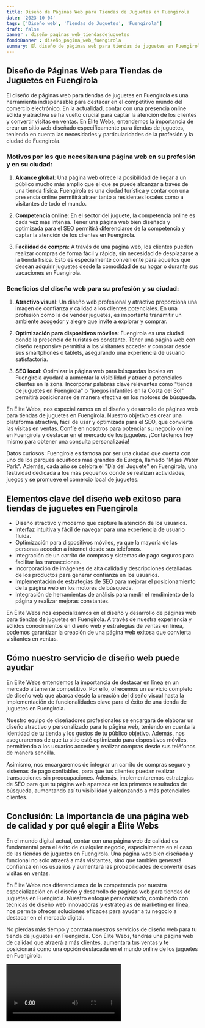 ```yaml
---
title: Diseño de Páginas Web para Tiendas de Juguetes en Fuengirola
date: '2023-10-04'
tags: ['Diseño web', 'Tiendas de Juguetes', 'Fuengirola']
draft: false
banner : diseño_paginas_web_tiendasdejuguetes
fondoBanner : diseño_pagina_web_fuengirola
summary: El diseño de páginas web para tiendas de juguetes en Fuengirola es una herramienta indispensable para destacar en el competitivo mundo del comercio electrónico. En la actualidad, contar con una presencia online sólida y atractiva se ha vuelto crucial para captar la atención de los clientes y convertir visitas en ventas. En Élite Webs, entendemos la importancia de crear un sitio web diseñado específicamente para tiendas de juguetes, teniendo en cuenta las necesidades y particularidades de la profesión y la ciudad de Fuengirola.
---
```


## Diseño de Páginas Web para Tiendas de Juguetes en Fuengirola

El diseño de páginas web para tiendas de juguetes en Fuengirola es una herramienta indispensable para destacar en el competitivo mundo del comercio electrónico. En la actualidad, contar con una presencia online sólida y atractiva se ha vuelto crucial para captar la atención de los clientes y convertir visitas en ventas. En Élite Webs, entendemos la importancia de crear un sitio web diseñado específicamente para tiendas de juguetes, teniendo en cuenta las necesidades y particularidades de la profesión y la ciudad de Fuengirola.

### Motivos por los que necesitan una página web en su profesión y en su ciudad:

1. **Alcance global**: Una página web ofrece la posibilidad de llegar a un público mucho más amplio que el que se puede alcanzar a través de una tienda física. Fuengirola es una ciudad turística y contar con una presencia online permitirá atraer tanto a residentes locales como a visitantes de todo el mundo.

2. **Competencia online**: En el sector del juguete, la competencia online es cada vez más intensa. Tener una página web bien diseñada y optimizada para el SEO permitirá diferenciarse de la competencia y captar la atención de los clientes en Fuengirola.

3. **Facilidad de compra**: A través de una página web, los clientes pueden realizar compras de forma fácil y rápida, sin necesidad de desplazarse a la tienda física. Esto es especialmente conveniente para aquellos que desean adquirir juguetes desde la comodidad de su hogar o durante sus vacaciones en Fuengirola.

### Beneficios del diseño web para su profesión y su ciudad:

1. **Atractivo visual**: Un diseño web profesional y atractivo proporciona una imagen de confianza y calidad a los clientes potenciales. En una profesión como la de vender juguetes, es importante transmitir un ambiente acogedor y alegre que invite a explorar y comprar.

2. **Optimización para dispositivos móviles**: Fuengirola es una ciudad donde la presencia de turistas es constante. Tener una página web con diseño responsive permitirá a los visitantes acceder y comprar desde sus smartphones o tablets, asegurando una experiencia de usuario satisfactoria.

3. **SEO local**: Optimizar la página web para búsquedas locales en Fuengirola ayudará a aumentar la visibilidad y atraer a potenciales clientes en la zona. Incorporar palabras clave relevantes como "tienda de juguetes en Fuengirola" o "juegos infantiles en la Costa del Sol" permitirá posicionarse de manera efectiva en los motores de búsqueda.

En Élite Webs, nos especializamos en el diseño y desarrollo de páginas web para tiendas de juguetes en Fuengirola. Nuestro objetivo es crear una plataforma atractiva, fácil de usar y optimizada para el SEO, que convierta las visitas en ventas. Confíe en nosotros para potenciar su negocio online en Fuengirola y destacar en el mercado de los juguetes. ¡Contáctenos hoy mismo para obtener una consulta personalizada!

Datos curiosos: Fuengirola es famosa por ser una ciudad que cuenta con uno de los parques acuáticos más grandes de Europa, llamado "Mijas Water Park". Además, cada año se celebra el "Día del Juguete" en Fuengirola, una festividad dedicada a los más pequeños donde se realizan actividades, juegos y se promueve el comercio local de juguetes.

<GifSeo />

<Cta />

## Elementos clave del diseño web exitoso para tiendas de juguetes en Fuengirola

- Diseño atractivo y moderno que capture la atención de los usuarios.
- Interfaz intuitiva y fácil de navegar para una experiencia de usuario fluida.
- Optimización para dispositivos móviles, ya que la mayoría de las personas acceden a internet desde sus teléfonos.
- Integración de un carrito de compras y sistemas de pago seguros para facilitar las transacciones.
- Incorporación de imágenes de alta calidad y descripciones detalladas de los productos para generar confianza en los usuarios.
- Implementación de estrategias de SEO para mejorar el posicionamiento de la página web en los motores de búsqueda.
- Integración de herramientas de análisis para medir el rendimiento de la página y realizar mejoras constantes.

En Élite Webs nos especializamos en el diseño y desarrollo de páginas web para tiendas de juguetes en Fuengirola. A través de nuestra experiencia y sólidos conocimientos en diseño web y estrategias de ventas en línea, podemos garantizar la creación de una página web exitosa que convierta visitantes en ventas.

## Cómo nuestro servicio de diseño web puede ayudar

En Élite Webs entendemos la importancia de destacar en línea en un mercado altamente competitivo. Por ello, ofrecemos un servicio completo de diseño web que abarca desde la creación del diseño visual hasta la implementación de funcionalidades clave para el éxito de una tienda de juguetes en Fuengirola.

Nuestro equipo de diseñadores profesionales se encargará de elaborar un diseño atractivo y personalizado para tu página web, teniendo en cuenta la identidad de tu tienda y los gustos de tu público objetivo. Además, nos aseguraremos de que tu sitio esté optimizado para dispositivos móviles, permitiendo a los usuarios acceder y realizar compras desde sus teléfonos de manera sencilla.

Asimismo, nos encargaremos de integrar un carrito de compras seguro y sistemas de pago confiables, para que tus clientes puedan realizar transacciones sin preocupaciones. Además, implementaremos estrategias de SEO para que tu página web aparezca en los primeros resultados de búsqueda, aumentando así tu visibilidad y alcanzando a más potenciales clientes.

## Conclusión: La importancia de una página web de calidad y por qué elegir a Élite Webs

En el mundo digital actual, contar con una página web de calidad es fundamental para el éxito de cualquier negocio, especialmente en el caso de las tiendas de juguetes en Fuengirola. Una página web bien diseñada y funcional no solo atraerá a más visitantes, sino que también generará confianza en los usuarios y aumentará las probabilidades de convertir esas visitas en ventas.

En Élite Webs nos diferenciamos de la competencia por nuestra especialización en el diseño y desarrollo de páginas web para tiendas de juguetes en Fuengirola. Nuestro enfoque personalizado, combinado con técnicas de diseño web innovadoras y estrategias de marketing en línea, nos permite ofrecer soluciones eficaces para ayudar a tu negocio a destacar en el mercado digital.

No pierdas más tiempo y contrata nuestros servicios de diseño web para tu tienda de juguetes en Fuengirola. Con Élite Webs, tendrás una página web de calidad que atraerá a más clientes, aumentará tus ventas y te posicionará como una opción destacada en el mundo online de los juguetes en Fuengirola.

<Video />

<CtaBot job='Tiendas de Juguetes' city='Fuengirola'/>

<Gmaps query='Fuengirola+españa+maps' />